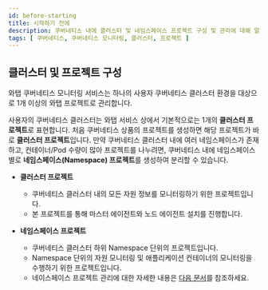 ```yaml
---
id: before-starting
title: 시작하기 전에
description: 쿠버네티스 내에 클러스터 및 네임스페이스 프로젝트 구성 및 관리에 대해 알아봅니다.
tags: [ 쿠버네티스, 쿠버네티스 모니터링, 클러스터, 프로젝트 ]
---
```


## 클러스터 및 프로젝트 구성

와탭 쿠버네티스 모니터링 서비스는 하나의 사용자 쿠버네티스 클러스터 환경을 대상으로 1개 이상의 와탭 프로젝트로 관리합니다.

사용자의 쿠버네티스 클러스터는 와탭 서비스 상에서 기본적으로는 1개의 **클러스터 프로젝트**로 표현합니다. 처음 쿠버네티스 상품의 프로젝트를 생성하면 해당 프로젝트가 바로 **클러스터 프로젝트**입니다. 만약 쿠버네티스 클러스터 내에 여러 네임스페이스가 존재하고, 컨테이너/Pod 수량이 많아 프로젝트를 나누려면, 쿠버네티스 내에 네임스페이스 별로 **네임스페이스(Namespace) 프로젝트**를 생성하여 분리할 수 있습니다.

<!-- ![쿠버네티스 모니터링 프로젝트 목록](https://img.whatap.io/media/user_guide_kubernetes/intro/20.png) -->

* **클러스터 프로젝트**
    * 쿠버네티스 클러스터 내의 모든 자원 정보를 모니터링하기 위한 프로젝트입니다.
    * 본 프로젝트를 통해 마스터 에이전트와 노드 에이전트 설치를 진행합니다.

* **네임스페이스 프로젝트**
    * 쿠버네티스 클러스터 하위 Namespace 단위의 프로젝트입니다.
    * Namespace 단위의 자원 모니터링 및 애플리케이션 컨테이너의 모니터링을 수행하기 위한 프로젝트입니다.
    * 네이스페이스 프로젝트 관리에 대한 자세한 내용은 [다음 문서](namespace)를 참조하세요.